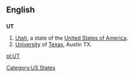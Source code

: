 {{see|ut}}
==English==

==={{abbreviation}}===
'''UT'''

# [[Utah]], a state of the [[United States of America]].
# [[University]] of [[Texas]], Austin TX.

[[Category:US States]]

[[pl:UT]]